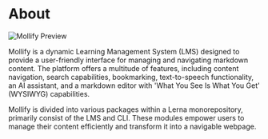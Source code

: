 # About

![Mollify Preview](../assets/images/mollify.jpg)

Mollify is a dynamic Learning Management System (LMS) designed to provide a user-friendly interface for managing and navigating markdown content. The platform offers a multitude of features, including content navigation, search capabilities, bookmarking, text-to-speech functionality, an AI assistant, and a markdown editor with 'What You See Is What You Get' (WYSIWYG) capabilities.

Mollify is divided into various packages within a Lerna monorepository, primarily consist of the LMS and CLI. These modules empower users to manage their content efficiently and transform it into a navigable webpage.

